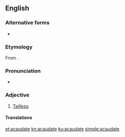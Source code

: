 ==English==

===Alternative forms===
* {{l|en|acaudal}}

===Etymology===
From {{prefix|a|caudate|t1=without|t2=having a tail|lang=en}}.

===Pronunciation===
* {{a|US}} {{IPA|/eɪ.ˈkɔ.ˌdeɪt/|lang=en}}

===Adjective===
{{en-adj|-}}

# {{label|en|biology|zoology}} [[tailless|Tailless]].

====Translations====
{{trans-see|tailless}}

[[et:acaudate]]
[[kn:acaudate]]
[[ku:acaudate]]
[[simple:acaudate]]